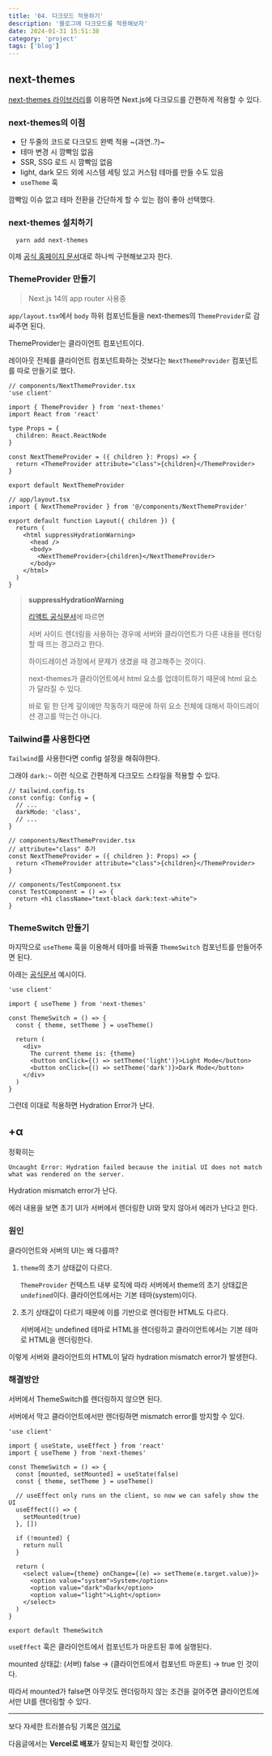 ```yaml
---
title: '04. 다크모드 적용하기'
description: '블로그에 다크모드를 적용해보자'
date: 2024-01-31 15:51:38
category: 'project'
tags: ['blog']
---
```


## next-themes

[next-themes 라이브러리](https://github.com/pacocoursey/next-themes?tab=readme-ov-file###with-tailwind)를 이용하면 Next.js에 다크모드를 간편하게 적용할 수 있다.

### next-themes의 이점

- 단 두줄의 코드로 다크모드 완벽 적용 ~(과연..?)~
- 테마 변경 시 깜빡임 없음
- SSR, SSG 로드 시 깜빡임 없음
- light, dark 모드 외에 시스템 세팅 있고 커스텀 테마를 만들 수도 있음
- `useTheme` 훅

깜빡임 이슈 없고 테마 전환을 간단하게 할 수 있는 점이 좋아 선택했다.

### next-themes 설치하기

```shell
  yarn add next-themes
```

이제 [공식 홈페이지 문서](https://github.com/pacocoursey/next-themes?tab=readme-ov-file###with-tailwind)대로 하나씩 구현해보고자 한다.

### ThemeProvider 만들기

> Next.js 14의 app router 사용중

`app/layout.tsx`에서 `body` 하위 컴포넌트들을 next-themes의 `ThemeProvider`로 감싸주면 된다.

ThemeProvider는 클라이언트 컴포넌트이다.

레이아웃 전체를 클라이언트 컴포넌트화하는 것보다는 `NextThemeProvider` 컴포넌트를 따로 만들기로 했다.

```tsx
// components/NextThemeProvider.tsx
'use client'

import { ThemeProvider } from 'next-themes'
import React from 'react'

type Props = {
  children: React.ReactNode
}

const NextThemeProvider = ({ children }: Props) => {
  return <ThemeProvider attribute="class">{children}</ThemeProvider>
}

export default NextThemeProvider
```

```tsx {6, 9}
// app/layout.tsx
import { NextThemeProvider } from '@/components/NextThemeProvider'

export default function Layout({ children }) {
  return (
    <html suppressHydrationWarning>
      <head />
      <body>
        <NextThemeProvider>{children}</NextThemeProvider>
      </body>
    </html>
  )
}
```

> **suppressHydrationWarning**
>
> [리액트 공식문서](https://ko.legacy.reactjs.org/docs/dom-elements.html#suppresshydrationwarning)에 따르면
>
> 서버 사이드 렌더링을 사용하는 경우에 서버와 클라이언트가 다른 내용을 렌더링할 때 뜨는 경고라고 한다.
>
> 하이드레이션 과정에서 문제가 생겼을 때 경고해주는 것이다.
>
> next-themes가 클라이언트에서 html 요소를 업데이트하기 때문에 html 요소가 달라질 수 있다.
>
> 바로 밑 한 단계 깊이에만 작동하기 때문에 하위 요소 전체에 대해서 하이드레이션 경고를 막는건 아니다.

### Tailwind를 사용한다면

`Tailwind`를 사용한다면 config 설정을 해줘야한다.

그래야 `dark:~` 이런 식으로 간편하게 다크모드 스타일을 적용할 수 있다.

```tsx {4, 11}
// tailwind.config.ts
const config: Config = {
  // ...
  darkMode: 'class',
  // ...
}

// components/NextThemeProvider.tsx
// attribute="class" 추가
const NextThemeProvider = ({ children }: Props) => {
  return <ThemeProvider attribute="class">{children}</ThemeProvider>
}

// components/TestComponent.tsx
const TestComponent = () => {
  return <h1 className="text-black dark:text-white">
}
```

### ThemeSwitch 만들기

마지막으로 `useTheme` 훅을 이용해서 테마를 바꿔줄 `ThemeSwitch` 컴포넌트를 만들어주면 된다.

아래는 [공식문서](https://github.com/pacocoursey/next-themes?tab=readme-ov-file#usetheme) 예시이다.

```tsx
'use client'

import { useTheme } from 'next-themes'

const ThemeSwitch = () => {
  const { theme, setTheme } = useTheme()

  return (
    <div>
      The current theme is: {theme}
      <button onClick={() => setTheme('light')}>Light Mode</button>
      <button onClick={() => setTheme('dark')}>Dark Mode</button>
    </div>
  )
}
```

그런데 이대로 적용하면 Hydration Error가 난다.

## +&alpha;

정확히는

`Uncaught Error: Hydration failed because the initial UI does not match what was rendered on the server.`

Hydration mismatch error가 난다.

에러 내용을 보면 초기 UI가 서버에서 렌더링한 UI와 맞지 않아서 에러가 난다고 한다.

### 원인

클라이언트와 서버의 UI는 왜 다를까?

1. `theme`의 초기 상태값이 다르다.

   `ThemeProvider` 컨텍스트 내부 로직에 따라 서버에서 theme의 초기 상태값은 `undefined`이다.
   클라이언트에서는 기본 테마(system)이다.

2. 초기 상태값이 다르기 때문에 이를 기반으로 렌더링한 HTML도 다르다.

   서버에서는 undefined 테마로 HTML을 렌더링하고 클라이언트에서는 기본 테마로 HTML을 렌더링한다.

이렇게 서버와 클라이언트의 HTML이 달라 hydration mismatch error가 발생한다.

### 해결방안

서버에서 ThemeSwitch를 렌더링하지 않으면 된다.

서버에서 막고 클라이언트에서만 렌더링하면 mismatch error를 방지할 수 있다.

```tsx {11-13, 15-17}
'use client'

import { useState, useEffect } from 'react'
import { useTheme } from 'next-themes'

const ThemeSwitch = () => {
  const [mounted, setMounted] = useState(false)
  const { theme, setTheme } = useTheme()

  // useEffect only runs on the client, so now we can safely show the UI
  useEffect(() => {
    setMounted(true)
  }, [])

  if (!mounted) {
    return null
  }

  return (
    <select value={theme} onChange={(e) => setTheme(e.target.value)}>
      <option value="system">System</option>
      <option value="dark">Dark</option>
      <option value="light">Light</option>
    </select>
  )
}

export default ThemeSwitch
```

`useEffect` 훅은 클라이언트에서 컴포넌트가 마운트된 후에 실행된다.

mounted 상태값: (서버) false -> (클라이언트에서 컴포넌트 마운트) -> true 인 것이다.

따라서 mounted가 false면 아무것도 렌더링하지 않는 조건을 걸어주면 클라이언트에서만 UI를 렌더링할 수 있다.

<hr />

보다 자세한 트러블슈팅 기록은 [여기로](/development/troubleshooting/hydration-error)

다음글에서는 **Vercel로 배포**가 잘되는지 확인할 것이다.
